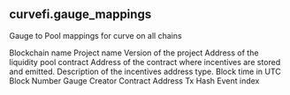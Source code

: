 ## curvefi.gauge_mappings 
Gauge to Pool mappings for curve on all chains


<ParamField path="blockchain">
Blockchain name
</ParamField>
<ParamField path="project">
Project name
</ParamField>
<ParamField path="version">
Version of the project
</ParamField>
<ParamField path="pool_contract">
Address of the liquidity pool contract
</ParamField>
<ParamField path="incentives_contract">
Address of the contract where incentives are stored and emitted.
</ParamField>
<ParamField path="incentives_type">
Description of the incentives address type.
</ParamField>
<ParamField path="evt_block_time">
Block time in UTC
</ParamField>
<ParamField path="evt_block_number">
Block Number
</ParamField>
<ParamField path="contract_address">
Gauge Creator Contract Address
</ParamField>
<ParamField path="evt_tx_hash">
Tx Hash
</ParamField>
<ParamField path="evt_index">
Event index
</ParamField>
